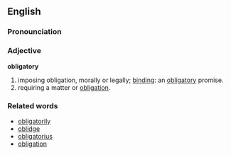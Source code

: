 ==English==
===Pronounciation===
===Adjective===
'''obligatory''' 
#imposing obligation, morally or legally; [[binding]]: an [[obligatory]] promise. 
#requiring a matter or [[obligation]]. 

===Related words===
*[[obligatorily]]
*[[oblidge]]
*[[obligatorius]]
*[[obligation]]